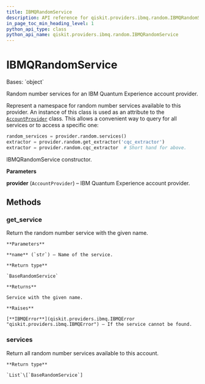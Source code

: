 ```yaml
---
title: IBMQRandomService
description: API reference for qiskit.providers.ibmq.random.IBMQRandomService
in_page_toc_min_heading_level: 1
python_api_type: class
python_api_name: qiskit.providers.ibmq.random.IBMQRandomService
---
```


# IBMQRandomService

<Class id="qiskit.providers.ibmq.random.IBMQRandomService" github="https://github.com/qiskit/qiskit-ibmq-provider/tree/stable/0.18/qiskit/providers/ibmq/random/ibmqrandomservice.py" signature="IBMQRandomService(provider)">
  Bases: `object`

  Random number services for an IBM Quantum Experience account provider.

  Represent a namespace for random number services available to this provider. An instance of this class is used as an attribute to the [`AccountProvider`](qiskit.providers.ibmq.AccountProvider "qiskit.providers.ibmq.AccountProvider") class. This allows a convenient way to query for all services or to access a specific one:

  ```python
  random_services = provider.random.services()
  extractor = provider.random.get_extractor('cqc_extractor')
  extractor = provider.random.cqc_extractor  # Short hand for above.
  ```

  IBMQRandomService constructor.

  **Parameters**

  **provider** (`AccountProvider`) – IBM Quantum Experience account provider.

  ## Methods

  ### get\_service

  <Function id="qiskit.providers.ibmq.random.IBMQRandomService.get_service" signature="IBMQRandomService.get_service(name)">
    Return the random number service with the given name.

    **Parameters**

    **name** (`str`) – Name of the service.

    **Return type**

    `BaseRandomService`

    **Returns**

    Service with the given name.

    **Raises**

    [**IBMQError**](qiskit.providers.ibmq.IBMQError "qiskit.providers.ibmq.IBMQError") – If the service cannot be found.
  </Function>

  ### services

  <Function id="qiskit.providers.ibmq.random.IBMQRandomService.services" signature="IBMQRandomService.services()">
    Return all random number services available to this account.

    **Return type**

    `List`\[`BaseRandomService`]
  </Function>
</Class>

